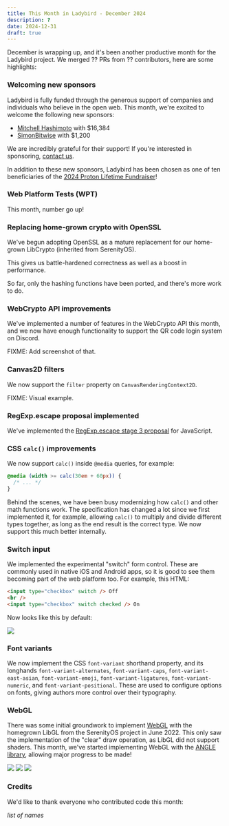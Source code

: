 ```yaml
---
title: This Month in Ladybird - December 2024
description: ?
date: 2024-12-31
draft: true
---
```


December is wrapping up, and it's been another productive month for the Ladybird project. We merged ?? PRs from ?? contributors, here are some highlights:

### Welcoming new sponsors

Ladybird is fully funded through the generous support of companies and individuals who believe in the open web. This month, we're excited to welcome the following new sponsors:

- [Mitchell Hashimoto](https://mitchellh.com) with $16,384
- [SimonBitwise](https://nomis.dk) with $1,200

We are incredibly grateful for their support! If you're interested in sponsoring, [contact us](mailto:contact@ladybird.org).

In addition to these new sponsors, Ladybird has been chosen as one of ten beneficiaries of the [2024 Proton Lifetime Fundraiser](https://proton.me/blog/2024-lifetime-account-charity-fundraiser)!

### Web Platform Tests (WPT)

This month, number go up!

### Replacing home-grown crypto with OpenSSL

We've begun adopting OpenSSL as a mature replacement for our home-grown LibCrypto (inherited from SerenityOS).

This gives us battle-hardened correctness as well as a boost in performance.

So far, only the hashing functions have been ported, and there's more work to do.

### WebCrypto API improvements

We've implemented a number of features in the WebCrypto API this month, and we now have enough functionality to support the QR code login system on Discord.

FIXME: Add screenshot of that.

### Canvas2D filters

We now support the `filter` property on `CanvasRenderingContext2D`.

FIXME: Visual example.

### RegExp.escape proposal implemented

We've implemented the [RegExp.escape stage 3 proposal](https://tc39.es/proposal-regex-escaping/) for JavaScript.

### CSS `calc()` improvements

We now support `calc()` inside `@media` queries, for example:

```css
@media (width >= calc(30em + 60px)) {
  /* ... */
}
```

Behind the scenes, we have been busy modernizing how `calc()` and other math functions work. The specification has
changed a lot since we first implemented it, for example, allowing `calc()` to multiply and divide different types
together, as long as the end result is the correct type. We now support this much better internally.

### Switch input

We implemented the experimental "switch" form control. These are commonly used in native iOS and Android apps, so it is
good to see them becoming part of the web platform too. For example, this HTML:

```html
<input type="checkbox" switch /> Off
<br />
<input type="checkbox" switch checked /> On
```

Now looks like this by default:

![](/assets/img/newsletter-dec-2024-switch-input.png)

### Font variants

We now implement the CSS `font-variant` shorthand property, and its longhands `font-variant-alternates`,
`font-variant-caps`, `font-variant-east-asian`, `font-variant-emoji`, `font-variant-ligatures`, `font-variant-numeric`,
and `font-variant-positional`. These are used to configure options on fonts, giving authors more control over their
typography.

### WebGL

There was some initial groundwork to implement [WebGL](https://developer.mozilla.org/en-US/docs/Web/API/WebGL_API) with the
homegrown LibGL from the SerenityOS project in June 2022. This only saw the implementation of the "clear" draw operation, as
LibGL did not support shaders. This month, we've started implementing WebGL with the [ANGLE library](<https://en.wikipedia.org/wiki/ANGLE_(software)>),
allowing major progress to be made!

![](/assets/img/newsletter-dec-2024-webgl-github.png)
![](/assets/img/newsletter-dec-2024-webgl-shadertoy.png)
![](/assets/img/newsletter-dec-2024-webgl-unity-game.png)

### Credits

We'd like to thank everyone who contributed code this month:

_list of names_

